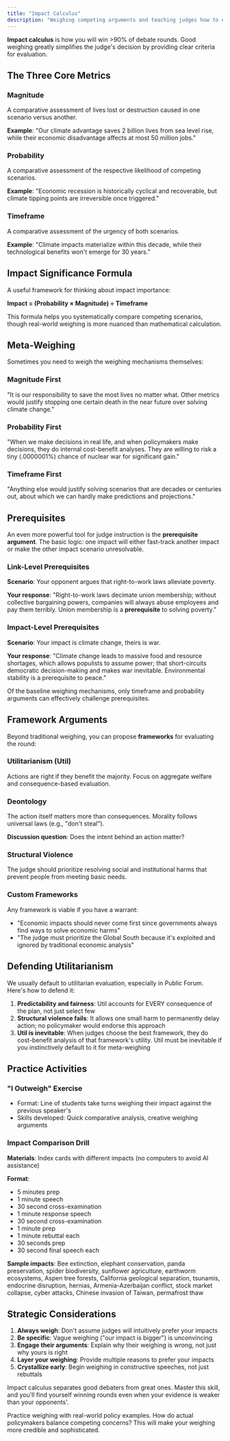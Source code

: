 ```yaml
---
title: "Impact Calculus"
description: "Weighing competing arguments and teaching judges how to evaluate the round"
---
```


**Impact calculus** is how you will win >90% of debate rounds. Good weighing greatly simplifies the judge's decision by providing clear criteria for evaluation.

## The Three Core Metrics

### Magnitude

A comparative assessment of lives lost or destruction caused in one scenario versus another.

**Example**: "Our climate advantage saves 2 billion lives from sea level rise, while their economic disadvantage affects at most 50 million jobs."

### Probability

A comparative assessment of the respective likelihood of competing scenarios.

**Example**: "Economic recession is historically cyclical and recoverable, but climate tipping points are irreversible once triggered."

### Timeframe

A comparative assessment of the urgency of both scenarios.

**Example**: "Climate impacts materialize within this decade, while their technological benefits won't emerge for 30 years."

## Impact Significance Formula

A useful framework for thinking about impact importance:

**Impact = (Probability × Magnitude) ÷ Timeframe**

This formula helps you systematically compare competing scenarios, though real-world weighing is more nuanced than mathematical calculation.

## Meta-Weighing

Sometimes you need to weigh the weighing mechanisms themselves:

### Magnitude First

"It is our responsibility to save the most lives no matter what. Other metrics would justify stopping one certain death in the near future over solving climate change."

### Probability First

"When we make decisions in real life, and when policymakers make decisions, they do internal cost-benefit analyses. They are willing to risk a tiny (.0000001%) chance of nuclear war for significant gain."

### Timeframe First

"Anything else would justify solving scenarios that are decades or centuries out, about which we can hardly make predictions and projections."

## Prerequisites

An even more powerful tool for judge instruction is the **prerequisite argument**. The basic logic: one impact will either fast-track another impact or make the other impact scenario unresolvable.

### Link-Level Prerequisites

**Scenario**: Your opponent argues that right-to-work laws alleviate poverty.

**Your response**: "Right-to-work laws decimate union membership; without collective bargaining powers, companies will always abuse employees and pay them terribly. Union membership is a **prerequisite** to solving poverty."

### Impact-Level Prerequisites

**Scenario**: Your impact is climate change, theirs is war.

**Your response**: "Climate change leads to massive food and resource shortages, which allows populists to assume power; that short-circuits democratic decision-making and makes war inevitable. Environmental stability is a prerequisite to peace."

<Note>
  Of the baseline weighing mechanisms, only timeframe and probability arguments
  can effectively challenge prerequisites.
</Note>

## Framework Arguments

Beyond traditional weighing, you can propose **frameworks** for evaluating the round:

### Utilitarianism (Util)

Actions are right if they benefit the majority. Focus on aggregate welfare and consequence-based evaluation.

### Deontology

The action itself matters more than consequences. Morality follows universal laws (e.g., "don't steal").

**Discussion question**: Does the intent behind an action matter?

### Structural Violence

The judge should prioritize resolving social and institutional harms that prevent people from meeting basic needs.

### Custom Frameworks

Any framework is viable if you have a warrant:

- "Economic impacts should never come first since governments always find ways to solve economic harms"
- "The judge must prioritize the Global South because it's exploited and ignored by traditional economic analysis"

## Defending Utilitarianism

We usually default to utilitarian evaluation, especially in Public Forum. Here's how to defend it:

1. **Predictability and fairness**: Util accounts for EVERY consequence of the plan, not just select few
2. **Structural violence fails**: It allows one small harm to permanently delay action; no policymaker would endorse this approach
3. **Util is inevitable**: When judges choose the best framework, they do cost-benefit analysis of that framework's utility. Util must be inevitable if you instinctively default to it for meta-weighing

## Practice Activities

### "I Outweigh" Exercise

- Format: Line of students take turns weighing their impact against the previous speaker's
- Skills developed: Quick comparative analysis, creative weighing arguments

### Impact Comparison Drill

**Materials**: Index cards with different impacts (no computers to avoid AI assistance)

**Format**:

- 5 minutes prep
- 1 minute speech
- 30 second cross-examination
- 1 minute response speech
- 30 second cross-examination
- 1 minute prep
- 1 minute rebuttal each
- 30 seconds prep
- 30 second final speech each

**Sample impacts**: Bee extinction, elephant conservation, panda preservation, spider biodiversity, sunflower agriculture, earthworm ecosystems, Aspen tree forests, California geological separation, tsunamis, endocrine disruption, hernias, Armenia-Azerbaijan conflict, stock market collapse, cyber attacks, Chinese invasion of Taiwan, permafrost thaw

## Strategic Considerations

1. **Always weigh**: Don't assume judges will intuitively prefer your impacts
2. **Be specific**: Vague weighing ("our impact is bigger") is unconvincing
3. **Engage their arguments**: Explain why their weighing is wrong, not just why yours is right
4. **Layer your weighing**: Provide multiple reasons to prefer your impacts
5. **Crystallize early**: Begin weighing in constructive speeches, not just rebuttals

Impact calculus separates good debaters from great ones. Master this skill, and you'll find yourself winning rounds even when your evidence is weaker than your opponents'.

<Tip>
  Practice weighing with real-world policy examples. How do actual policymakers
  balance competing concerns? This will make your weighing more credible and
  sophisticated.
</Tip>

